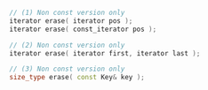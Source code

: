 ```cpp
// (1) Non const version only
iterator erase( iterator pos );
iterator erase( const_iterator pos );

// (2) Non const version only
iterator erase( iterator first, iterator last );

// (3) Non const version only
size_type erase( const Key& key );
```